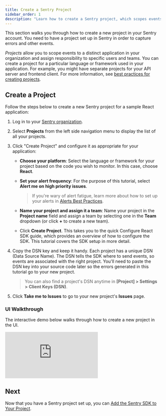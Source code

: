 ```yaml
---
title: Create a Sentry Project
sidebar_order: 1
description: "Learn how to create a Sentry project, which scopes events to a distinct piece of your application landscape."
---
```


This section walks you through how to create a new project in your Sentry account. You need to have a project set up in Sentry in order to capture errors and other events.

_Projects_ allow you to scope events to a distinct application in your organization and assign responsibility to specific users and teams. You can create a project for a particular language or framework used in your application. For example, you might have separate projects for your API server and frontend client. For more information, see [best practices for creating projects](/organization/getting-started/#4-create-projects).

## Create a Project

Follow the steps below to create a new Sentry project for a sample React application:

1. Log in to your [Sentry organization](https://sentry.io).

1. Select **Projects** from the left side navigation menu to display the list of all your projects.

1. Click "Create Project" and configure it as appropriate for your application:

    - **Choose your platform**: Select the language or framework for your project based on the code you wish to monitor. In this case, choose **React**.

    - **Set your alert frequency**: For the purpose of this tutorial, select **Alert me on high priority issues**.

      > If you're wary of alert fatigue, learn more about how to set up your alerts in [Alerts Best Practices](/product/alerts/best-practices/).

    - **Name your project and assign it a team**: Name your project in the **Project name** field and assign a team by selecting one in the **Team** dropdown (or click **+** to create a new team).

    - Click **Create Project**. This takes you to the quick Configure React SDK guide, which provides an overview of how to configure the SDK. This tutorial covers the SDK setup in more detail.

1. Copy the DSN key and keep it handy. Each project has a unique DSN (Data Source Name). The DSN tells the SDK where to send events, so events are associated with the right project. You'll need to paste the DSN key into your source code later so the errors generated in this tutorial go to your new project.

   > You can also find a project's DSN anytime in **[Project] > Settings > Client Keys (DSN)**.

1. Click **Take me to Issues** to go to your new project's **Issues** page.

### UI Walkthrough

The interactive demo below walks through how to create a new project in the UI.

<div style={{"height":"0px","paddingBottom":"calc(56.88524590163935% + 41px)","position":"relative","width":"100%"}}>
  <iframe
    src="https://demo.arcade.software/IUuJGLUBdRIa2yBFE35v?embed"
    frameborder="0"
    loading="lazy"
    webkitallowfullscreen
    mozallowfullscreen
    allowfullscreen
    allow="fullscreen;"
    style={{"colorScheme":"light","height":"100%","left":"0px","position":"absolute","top":"0px","width":"100%"}}
  ></iframe>
</div>

## Next

Now that you have a Sentry project set up, you can [Add the Sentry SDK to Your Project](/product/sentry-basics/integrate-frontend/initialize-sentry-sdk/).
